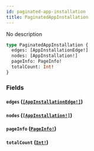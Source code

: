 ```yaml
---
id: paginated-app-installation
title: PaginatedAppInstallation
---
```


No description

```graphql
type PaginatedAppInstallation {
  edges: [AppInstallationEdge!]
  nodes: [AppInstallation!]
  pageInfo: PageInfo!
  totalCount: Int!
}
```

### Fields

#### `edges` ([`[AppInstallationEdge!]`](/docs/graphql/objects/app-installation-edge))

#### `nodes` ([`[AppInstallation!]`](/docs/graphql/objects/app-installation))

#### `pageInfo` ([`PageInfo!`](/docs/graphql/objects/page-info))

#### `totalCount` ([`Int!`](/docs/graphql/scalars/int))
